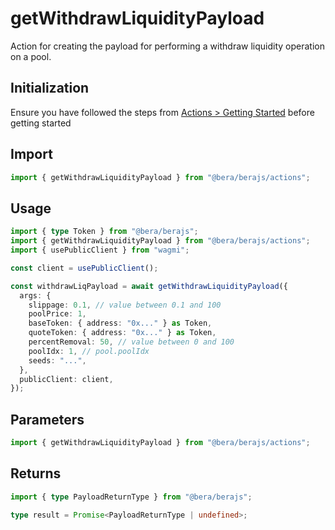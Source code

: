 # getWithdrawLiquidityPayload

Action for creating the payload for performing a withdraw liquidity operation on a pool.

## Initialization

Ensure you have followed the steps from [Actions > Getting Started](/actions/getting-started) before getting started

## Import

```ts
import { getWithdrawLiquidityPayload } from "@bera/berajs/actions";
```

## Usage

```ts
import { type Token } from "@bera/berajs";
import { getWithdrawLiquidityPayload } from "@bera/berajs/actions";
import { usePublicClient } from "wagmi";

const client = usePublicClient();

const withdrawLiqPayload = await getWithdrawLiquidityPayload({
  args: {
    slippage: 0.1, // value between 0.1 and 100
    poolPrice: 1,
    baseToken: { address: "0x..." } as Token,
    quoteToken: { address: "0x..." } as Token,
    percentRemoval: 50, // value between 0 and 100
    poolIdx: 1, // pool.poolIdx
    seeds: "...",
  },
  publicClient: client,
});
```

## Parameters

```ts
import { getWithdrawLiquidityPayload } from "@bera/berajs/actions";
```

## Returns

```ts
import { type PayloadReturnType } from "@bera/berajs";

type result = Promise<PayloadReturnType | undefined>;
```
